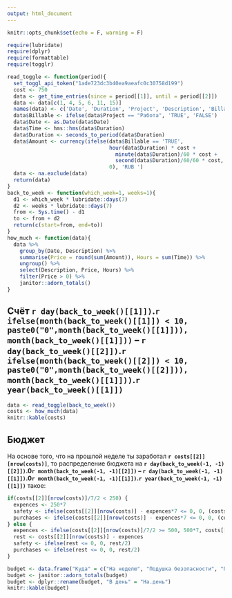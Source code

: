 ```yaml
---
output: html_document
---
```

```r
knitr::opts_chunk$set(echo = F, warning = F)
```
```r

require(lubridate)
require(dplyr)
require(formattable)
require(togglr)

read_toggle <- function(period){
  set_toggl_api_token("1ade723dc3b40ea9aeafc0c30758d199")
  cost <- 750
  data <- get_time_entries(since = period[[1]], until = period[[2]])
  data <- data[c(1, 4, 5, 6, 11, 15)]
  names(data) <- c('Date', 'Duration', 'Project', 'Description', 'Billable', 'Tag')
  data$Billable <- ifelse(data$Project == "Работа", 'TRUE', 'FALSE') 
  data$Date <- as.Date(data$Date)
  data$Time <- hms::hms(data$Duration)
  data$Duration <- seconds_to_period(data$Duration)
  data$Amount <- currency(ifelse(data$Billable == 'TRUE', 
                                 hour(data$Duration) * cost + 
                                   minute(data$Duration)/60 * cost + 
                                   second(data$Duration)/60/60 * cost,
                                 0), 'RUB ')
  data <- na.exclude(data)
  return(data)
}
back_to_week <- function(which_week=1, weeks=1){
  d1 <- which_week * lubridate::days(7)
  d2 <- weeks * lubridate::days(7)
  from <- Sys.time() - d1
  to <- from + d2
  return(c(start=from, end=to))
}
how_much <- function(data){
  data %>%
    group_by(Date, Description) %>% 
    summarise(Price = round(sum(Amount)), Hours = sum(Time)) %>% 
    ungroup() %>% 
    select(Description, Price, Hours) %>% 
    filter(Price > 0) %>% 
    janitor::adorn_totals()
}
```

## Счёт `r day(back_to_week()[[1]])`.`r ifelse(month(back_to_week()[[1]]) < 10, paste0("0",month(back_to_week()[[1]])), month(back_to_week()[[1]]))` -- `r day(back_to_week()[[2]])`.`r ifelse(month(back_to_week()[[2]]) < 10, paste0("0",month(back_to_week()[[2]])), month(back_to_week()[[1]]))`.`r year(back_to_week()[[1]])`
```r
data <- read_toggle(back_to_week())
costs <- how_much(data)
knitr::kable(costs)
```

## Бюджет

На основе того, что на прошлой неделе ты заработал **`r costs[[2]][nrow(costs)]`**, то распределение бюджета на **`r day(back_to_week(-1, -1)[[2]])`.0`r month(back_to_week(-1, -1)[[2]])` -- `r day(back_to_week(-1, -1)[[1]])`.0`r month(back_to_week(-1, -1)[[1]])`.`r year(back_to_week(-1, -1)[[1]])`** такое:
```r
if(costs[[2]][nrow(costs)]/7/2 < 250) {
  expences <- 250*7
  safety <- ifelse(costs[[2]][nrow(costs)] - expences*7 <= 0, 0, (costs[[2]][nrow(costs)] - expences*7)/2)
  purchases <- ifelse(costs[[2]][nrow(costs)] - expences*7 <= 0, 0, (costs[[2]][nrow(costs)] - expences*7)/2)
} else {
  expences <- ifelse(costs[[2]][nrow(costs)]/7/2 >= 500, 500*7, costs[[2]][nrow(costs)]/2)
  rest <- costs[[2]][nrow(costs)] - expences
  safety <- ifelse(rest <= 0, 0, rest/2)
  purchases <- ifelse(rest <= 0, 0, rest/2) 
}

budget <- data.frame("Куда" = c("На неделю", "Подушка безопасности", "Покупки"), "Сумма" = c(expences, safety, purchases), "На день" = c(expences/7, safety/7, purchases/7))
budget <- janitor::adorn_totals(budget)
budget <- dplyr::rename(budget, "В день" = "На.день")
knitr::kable(budget)
```